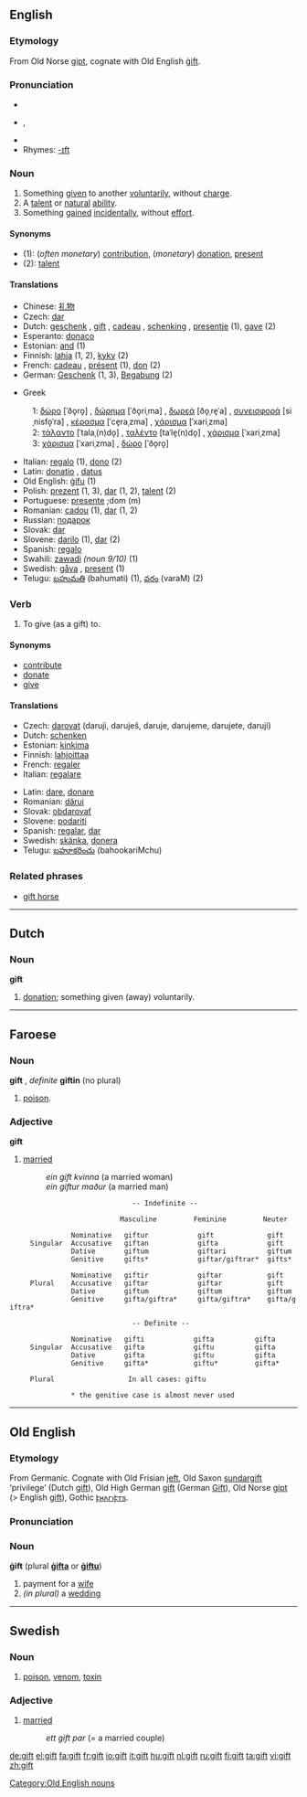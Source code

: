 {{see|Gift}}
==English==

===Etymology===
From Old Norse [[gipt]], cognate with Old English [[gift#Old English|ġift]].

===Pronunciation===
*{{IPA|/ɡɪft/}}
*{{AHD|gĭft}}, {{SAMPA|/gIft/}}
*{{audio|en-us-gift.ogg|Audio (US)}}
*Rhymes: [[Rhymes:English:-ɪft|-ɪft]]

===Noun===
{{en-noun}}

# Something [[give]]n to another [[voluntarily]], without [[charge]].
# A [[talent]] or [[natural]] [[ability]].
# Something [[gain]]ed [[incidentally]], without [[effort]].

====Synonyms====
*(1): (''often monetary'') [[contribution]], (''monetary'') [[donation]], [[present]]
*(2): [[talent]]

====Translations====
{{rfc-trans}}
{{top}}
*Chinese: [[礼物]]
*Czech:  [[dar]] {{m}}
*Dutch: [[geschenk]] {{n}}, [[gift]] {{m}}, [[cadeau]] {{n}}, [[schenking]] {{f}}, [[presentje]] {{n}} (1), [[gave]] {{f}} (2)
*Esperanto: [[donaco]]
*Estonian: [[and#Estonian|and]] (1)
*Finnish: [[lahja]] (1, 2), [[kyky]] (2)
*French: [[cadeau]] {{m}}, [[présent]] {{m}} (1), [[don]] {{m}} (2)
*German: [[Geschenk]] {{n}} (1, 3), [[Begabung]] {{f}} (2)
{{mid}}
*Greek
:1: [[δώρο]] [ˈðo̞ro̞] {{n}}, [[δώρημα]] [ˈðo̞riˌma] {{n}}, [[δωρεά]] [ðo̞ˌre̞ˈa] {{f}}, [[συνεισφορά]] [siˌnisfo̞ˈra] {{f}}, [[κέρασμα]] [ˈce̞raˌzma] {{n}}, [[χάρισμα]] [ˈxariˌzma] {{n}}
:2: [[τάλαντο]] [ˈtalaˌ(n)do̞] {{n}}, [[ταλέντο]] [taˈle̞(n)do̞] {{n}}, [[χάρισμα]] [ˈxariˌzma] {{n}}
:3: [[χάρισμα]] [ˈxariˌzma] {{n}}, [[δώρο]] [ˈðo̞ro̞] {{n}}
*Italian: [[regalo]] {{m}} (1), [[dono]] {{m}} (2)
*Latin: [[donatio]] {{f}}, [[datus]] {{m}}
*Old English: [[gifu|ġifu]] {{f}} (1)
*Polish: [[prezent]] {{m}} (1, 3), [[dar]] {{m}} (1, 2), [[talent]] {{m}} (2)
*Portuguese: [[presente]] {{m}};dom (m)
*Romanian: [[cadou]] {{n}} (1), [[dar]] {{n}} (1, 2)
*Russian: [[пoдaрoк]] {{m}}
*Slovak: [[dar]] {{m}}
*Slovene: [[darilo]] {{n}} (1), [[dar]] {{m}} (2)
*Spanish: [[regalo]] {{m}}
*Swahili: [[zawadi]] ''(noun 9/10)'' (1)
*Swedish: [[gåva]] {{c}}, [[present]] {{c}} (1)
*Telugu: [[బహుమతి]] (bahumati) (1), [[వరం]] (varaM) (2)
{{bottom}}

===Verb===
{{en-verb}}

# {{transitive}} To give (as a gift) to.

====Synonyms====
*[[contribute]]
*[[donate]]
*[[give]]

====Translations====
{{top}}
*Czech:  [[darovat]]  (daruji, daruješ, daruje, darujeme, darujete, darují)
*Dutch: [[schenken]]
*Estonian: [[kinkima]]
*Finnish: [[lahjoittaa]]
*French: [[regaler]]
*Italian: [[regalare]]
{{mid}}
*Latin: [[dare]], [[donare]]
*Romanian: [[dărui]]
*Slovak: [[obdarovať]]
*Slovene: [[podariti]]
*Spanish: [[regalar]], [[dar]]
*Swedish: [[skänka]], [[donera]]
*Telugu: [[బహూకరించు]] (bahookariMchu)
{{bottom}}

===Related phrases===
*[[gift horse]]

----

==Dutch==

===Noun===
'''gift''' {{n}}

# [[donation]]; something given (away) voluntarily.

----

==Faroese==

===Noun===
'''gift''' {{f}}, ''definite'' '''giftin''' (no plural)

# [[poison]].

===Adjective===
'''gift'''
{{en-adj}}

#[[married]]
#:''ein gift kvinna''  (a married woman)
#:''ein giftur maður'' (a married man)
{{rfc|conjugation table styles}}
                               -- Indefinite --

                            Masculine         Feminine         Neuter

                Nominative   giftur            gift             gift
      Singular  Accusative   giftan            gifta            gift
                Dative       giftum            giftari          giftum
                Genitive     gifts*            giftar/giftrar*  gifts*

                Nominative   giftir            giftar           gift 
      Plural    Accusative   giftar            giftar           gift
                Dative       giftum            giftum           giftum
                Genitive     gifta/giftra*     gifta/giftra*    gifta/giftra*

                               -- Definite --

                Nominative   gifti            gifta          gifta
      Singular  Accusative   gifta            giftu          gifta
                Dative       gifta            giftu          gifta
                Genitive     gifta*           giftu*         gifta*

      Plural                  In all cases: giftu

                * the genitive case is almost never used

----

==Old English==

===Etymology===
From Germanic.  Cognate with Old Frisian [[jeft]], Old Saxon [[sundargift]] ‘privilege’ (Dutch [[gift#Dutch|gift]]), Old High German [[gift#Old High German|gift]] (German [[Gift]]), Old Norse [[gipt]] (> English [[gift#English|gift]]), Gothic [[𐍆𐍂𐌰𐌲𐌹𐍆𐍄𐍃]].

===Pronunciation===
{{IPA|/jɪft/}}

===Noun===
'''ġift''' {{f}} (plural '''[[gifta|ġifta]]''' or '''[[giftu|ġiftu]]''')
# payment for a [[wife]]
# ''(in plural)'' a [[wedding]]

[[Category:Old English nouns]]

----

==Swedish==

===Noun===
{{sv-noun-reg-r-n|gift|gifte}}
# [[poison]], [[venom]], [[toxin]]

===Adjective===
{{sv-adj-abs|gift|gift}}
# [[married]]
#: ''ett gift par'' (= a married couple)

[[de:gift]]
[[el:gift]]
[[fa:gift]]
[[fr:gift]]
[[io:gift]]
[[it:gift]]
[[hu:gift]]
[[nl:gift]]
[[ru:gift]]
[[fi:gift]]
[[ta:gift]]
[[vi:gift]]
[[zh:gift]]